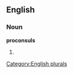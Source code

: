 
==English==

===Noun===
'''proconsuls'''

# {{plural of|[[proconsul]]}}

[[Category:English plurals]]
